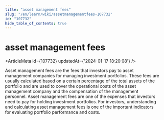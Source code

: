 ```yaml
---
title: "asset management fees"
slug: "/en/learn/wiki/assetmanagementfees-107732"
id: "107732"
hide_table_of_contents: true
---
```



# asset management fees

<ArticleMeta id={107732} updatedAt={'2024-01-17 18:20:08'} />
<div className='border-solid border-b border-t-0 my-4 border-[var(--ifm-color-gray-300)]' />

Asset management fees are the fees that investors pay to asset management companies for managing investment portfolios. These fees are usually calculated based on a certain percentage of the total assets of the portfolio and are used to cover the operational costs of the asset management company and the compensation of the management personnel. Asset management fees are one of the expenses that investors need to pay for holding investment portfolios. For investors, understanding and calculating asset management fees is one of the important indicators for evaluating portfolio performance and costs.
